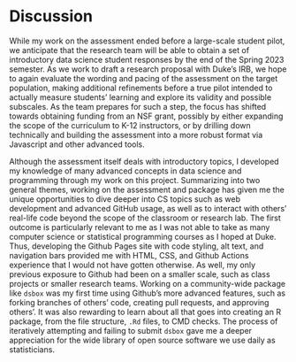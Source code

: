 # Discussion {.unnumbered}

While my work on the assessment ended before a large-scale student pilot, we anticipate that the research team will be able to obtain a set of introductory data science student responses by the end of the Spring 2023 semester. As we work to draft a research proposal with Duke's IRB, we hope to again evaluate the wording and pacing of the assessment on the target population, making additional refinements before a true pilot intended to actually measure students' learning and explore its validity and possible subscales. As the team prepares for such a step, the focus has shifted towards obtaining funding from an NSF grant, possibly by either expanding the scope of the curriculum to K-12 instructors, or by drilling down technically and building the assessment into a more robust format via Javascript and other advanced tools.

Although the assessment itself deals with introductory topics, I developed my knowledge of many advanced concepts in data science and programming through my work on this project. Summarizing into two general themes, working on the assessment and package has given me the unique opportunities to dive deeper into CS topics such as web development and advanced GitHub usage, as well as to interact with others' real-life code beyond the scope of the classroom or research lab. The first outcome is particularly relevant to me as I was not able to take as many computer science or statistical programming courses as I hoped at Duke. Thus, developing the Github Pages site with code styling, alt text, and navigation bars provided me with HTML, CSS, and Github Actions experience that I would not have gotten otherwise. As well, my only previous exposure to Github had been on a smaller scale, such as class projects or smaller research teams. Working on a community-wide package like `dsbox` was my first time using Github's more advanced features, such as forking branches of others' code, creating pull requests, and approving others'. It was also rewarding to learn about all that goes into creating an R package, from the file structure, `.Rd` files, to CMD checks. The process of iteratively attempting and failing to submit `dsbox` gave me a deeper appreciation for the wide library of open source software we use daily as statisticians.

